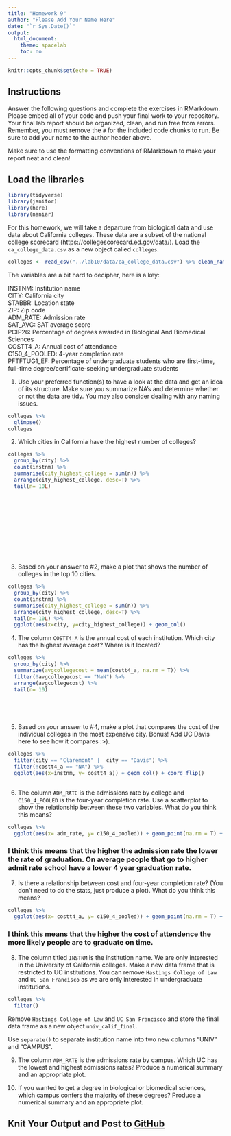 ```yaml
---
title: "Homework 9"
author: "Please Add Your Name Here"
date: "`r Sys.Date()`"
output:
  html_document:
    theme: spacelab
    toc: no
---
```


```r
knitr::opts_chunk$set(echo = TRUE)
```

## Instructions
Answer the following questions and complete the exercises in RMarkdown. Please embed all of your code and push your final work to your repository. Your final lab report should be organized, clean, and run free from errors. Remember, you must remove the `#` for the included code chunks to run. Be sure to add your name to the author header above.  

Make sure to use the formatting conventions of RMarkdown to make your report neat and clean!  

## Load the libraries
```r
library(tidyverse)
library(janitor)
library(here)
library(naniar)
``` 

For this homework, we will take a departure from biological data and use data about California colleges. These data are a subset of the national college scorecard (https://collegescorecard.ed.gov/data/). Load the `ca_college_data.csv` as a new object called `colleges`.
```r
colleges <- read_csv("../lab10/data/ca_college_data.csv") %>% clean_names()
```

The variables are a bit hard to decipher, here is a key:  

INSTNM: Institution name  
CITY: California city  
STABBR: Location state  
ZIP: Zip code  
ADM_RATE: Admission rate  
SAT_AVG: SAT average score  
PCIP26: Percentage of degrees awarded in Biological And Biomedical Sciences  
COSTT4_A: Annual cost of attendance  
C150_4_POOLED: 4-year completion rate  
PFTFTUG1_EF: Percentage of undergraduate students who are first-time, full-time degree/certificate-seeking undergraduate students  

1. Use your preferred function(s) to have a look at the data and get an idea of its structure. Make sure you summarize NA's and determine whether or not the data are tidy. You may also consider dealing with any naming issues.
```r
colleges %>% 
  glimpse()
colleges
```

2. Which cities in California have the highest number of colleges?
```r
colleges %>%
  group_by(city) %>% 
  count(instnm) %>% 
  summarise(city_highest_college = sum(n)) %>% 
  arrange(city_highest_college, desc=T) %>% 
  tail(n= 10L)
  






 
  

  
```

3. Based on your answer to #2, make a plot that shows the number of colleges in the top 10 cities.
```r
colleges %>%
  group_by(city) %>% 
  count(instnm) %>% 
  summarise(city_highest_college = sum(n)) %>% 
  arrange(city_highest_college, desc=T) %>% 
  tail(n= 10L) %>% 
  ggplot(aes(x=city, y=city_highest_college)) + geom_col()
```

4. The column `COSTT4_A` is the annual cost of each institution. Which city has the highest average cost? Where is it located?
```r
colleges %>% 
  group_by(city) %>% 
  summarize(avgcollegecost = mean(costt4_a, na.rm = T)) %>% 
  filter(!avgcollegecost == "NaN") %>% 
  arrange(avgcollegecost) %>% 
  tail(n= 10)



 


```

5. Based on your answer to #4, make a plot that compares the cost of the individual colleges in the most expensive city. Bonus! Add UC Davis here to see how it compares :>).
```r
colleges %>% 
  filter(city == "Claremont" |  city == "Davis") %>% 
  filter(!costt4_a == "NA") %>% 
  ggplot(aes(x=instnm, y= costt4_a)) + geom_col() + coord_flip()
  


```

6. The column `ADM_RATE` is the admissions rate by college and `C150_4_POOLED` is the four-year completion rate. Use a scatterplot to show the relationship between these two variables. What do you think this means?
```r
colleges %>% 
  ggplot(aes(x= adm_rate, y= c150_4_pooled)) + geom_point(na.rm = T) + geom_smooth(method = lm, se=T)
```
### I think this means that the higher the admission rate the lower the rate of graduation. On average people that go to higher admit rate school have a lower 4 year graduation rate. 
7. Is there a relationship between cost and four-year completion rate? (You don't need to do the stats, just produce a plot). What do you think this means?
```r
colleges %>% 
  ggplot(aes(x= costt4_a, y= c150_4_pooled)) + geom_point(na.rm = T) + geom_smooth(method = lm, se=T)
```
### I think this means that the higher the cost of attendence the more likely people are to graduate on time. 
8. The column titled `INSTNM` is the institution name. We are only interested in the University of California colleges. Make a new data frame that is restricted to UC institutions. You can remove `Hastings College of Law` and `UC San Francisco` as we are only interested in undergraduate institutions.
```r
colleges %>% 
  filter()
```

Remove `Hastings College of Law` and `UC San Francisco` and store the final data frame as a new object `univ_calif_final`.

Use `separate()` to separate institution name into two new columns "UNIV" and "CAMPUS".

9. The column `ADM_RATE` is the admissions rate by campus. Which UC has the lowest and highest admissions rates? Produce a numerical summary and an appropriate plot.

10. If you wanted to get a degree in biological or biomedical sciences, which campus confers the majority of these degrees? Produce a numerical summary and an appropriate plot.

## Knit Your Output and Post to [GitHub](https://github.com/FRS417-DataScienceBiologists)